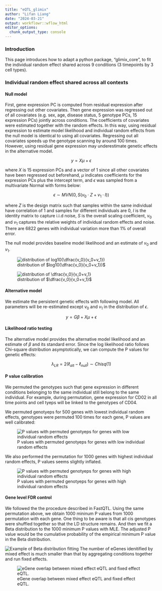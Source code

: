 ```yaml
---
title: "eQTL_glimix"
author: "Lifan Liang"
date: "2024-03-21"
output: workflowr::wflow_html
editor_options:
  chunk_output_type: console
---
```


### Introduction

This page introduces how to adapt a python package, "glimix_core", to fit the individual random effect shared across 9 conditions (3 timepoints by 3 cell types).

### Individual random effect shared across all contexts

#### Null model

First, gene expression PC is computed from residual expression after regressing out other covariates. Then gene expression was regressed out of all covariates (e.g. sex, age, disease status, 5 genotype PCs, 15 expression PCs) jointly across conditions. The coefficients of covariates were estimated together with the random effects. In this way, using residual expression to estimate model likelihood and individual random effects from the null model is identical to using all covariates. Regressing out all covariates speeds up the genotype scanning by around 100 times. However, using residual gene expression may underestimate genetic effects in the alternative model.

$$
y = X\mu + \epsilon 
$$

where $X$ is 15 expression PCs and a vector of 1 since all other covariates have been regressed out beforehand, $\mu$ indicates coefficients for the expression PCs plus the intercept term, and $\epsilon$ was sampled from a multivariate Normal with forms below:

$$
\epsilon \sim MVN(0, S(v_0 \cdot Z + v_1 \cdot I))
$$

where $Z$ is the design matrix such that samples within the same individual have correlation of 1 and samples for different individuals are 0, $I$ is the identity matrix to capture i.i.d noise, $S$ is the overall scaling coefficient, $v_0$ and $v_1$ captures the relative weights of individual random effects and noise. There are 6822 genes with individual variation more than 1% of overall error.

The null model provides baseline model likelihood and an estimate of $v_0$ and $v_1$.

![distribution of $log10(\dfrac{v_0}{v_0+v_1})$](assets/log_glimix_random_effect.png)

![distribution of $\dfrac{v_0}{v_0+v_1}$](assets/glimix_random_effect.png)

#### Alternative model

We estimate the persistent genetic effects with following model. All parameters will be re-estimated except $v_0$ and $v_1$ in the distribution of $\epsilon$.

$$
y = G\beta + X\mu+ \epsilon
$$

#### Likelihood ratio testing

The alternative model provides the alternative model likelihood and an estimate of $\beta$ and its standard error. Since the log likelihood ratio follows Chi-square distribution asymptotically, we can compute the P values for genetic effects:

$$
\lambda_{LR} = 2(\ell_{alt} - \ell_{null}) \sim Chisq(1)
$$

#### P value calibration

We permuted the genotypes such that gene expression in different conditions belonging to the same individual still belong to the same individual. For example, during permutation, gene expression for CD02 in all time points and cell tyeps will be linked to the genotypes of CD04.

We permuted genotyeps for 500 genes with lowest individual random effects, genotypes were permuted 100 times for each gene, P values are well calibrated:

![P values with permuted genotyeps for genes with low individual random effects](assets/P_calibration_low_randeff.png)

We also performed the permutation for 1000 genes with highest individual random effects, P values seems slightly inflated.

![P values with permuted genotyeps for genes with high individual random effects](assets/P_calibration_high_randeff.png)

#### Gene level FDR control

We followed the the procedure described in FastQTL. Using the same permutation above, we obtain 1000 mininum P values from 1000 permutation with each gene. One thing to be aware is that all cis genotypes were shuffled together so that the LD structure remains. And then we fit a Beta distribution to the 1000 minimum P values with MLE. The adjusted P value would be the cumulative probability of the empirical minimum P value in the Beta distribution.

![Example of Beta distribution fitting](assets/glimix_beta_fitting.png)
The number of eGenes idenitified by mixed effect is much smaller than that by aggregating conditions together and run fixed effects.

![eGene overlap between mixed effect eQTL and fixed effect eQTL.](assets/venn_limix_vs_fixed.png)


